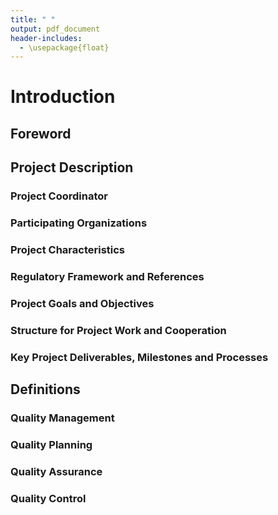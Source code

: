 ```yaml
---
title: " "
output: pdf_document
header-includes:
  - \usepackage{float}
---
```


# Introduction

## Foreword

## Project Description

### Project Coordinator

### Participating Organizations

### Project Characteristics

### Regulatory Framework and References

### Project Goals and Objectives

### Structure for Project Work and Cooperation

### Key Project Deliverables, Milestones and Processes

## Definitions

### Quality Management

### Quality Planning

### Quality Assurance

### Quality Control
